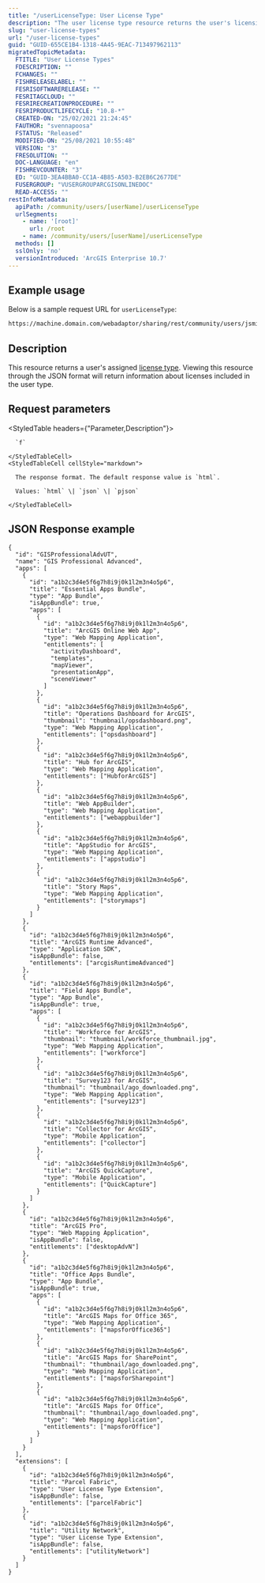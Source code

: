```yaml
---
title: "/userLicenseType: User License Type"
description: "The user license type resource returns the user's licensing information, including their type name and app bundle information."
slug: "user-license-types"
url: "/user-license-types"
guid: "GUID-655CE1B4-1318-4A45-9EAC-713497962113"
migratedTopicMetadata:
  FTITLE: "User License Types"
  FDESCRIPTION: ""
  FCHANGES: ""
  FISHRELEASELABEL: ""
  FESRISOFTWARERELEASE: ""
  FESRITAGCLOUD: ""
  FESRIRECREATIONPROCEDURE: ""
  FESRIPRODUCTLIFECYCLE: "10.8-*"
  CREATED-ON: "25/02/2021 21:24:45"
  FAUTHOR: "svennapoosa"
  FSTATUS: "Released"
  MODIFIED-ON: "25/08/2021 10:55:48"
  VERSION: "3"
  FRESOLUTION: ""
  DOC-LANGUAGE: "en"
  FISHREVCOUNTER: "3"
  ED: "GUID-3EA4BBA0-CC1A-4B85-A503-B2EB6C2677DE"
  FUSERGROUP: "VUSERGROUPARCGISONLINEDOC"
  READ-ACCESS: ""
restInfoMetadata:
  apiPath: /community/users/[userName]/userLicenseType
  urlSegments:
    - name: '[root]'
      url: /root
    - name: /community/users/[userName]/userLicenseType
  methods: []
  sslOnly: 'no'
  versionIntroduced: 'ArcGIS Enterprise 10.7'
---
```


## Example usage

Below is a sample request URL for `userLicenseType`:

```markdown
https://machine.domain.com/webadaptor/sharing/rest/community/users/jsmith/userLicenseType?f=json
``` 

## Description

This resource returns a user's assigned [license type](https://enterprise.arcgis.com/en/portal/latest/administer/windows/roles.htm). Viewing this resource through the JSON format will return information about licenses included in the user type.

## Request parameters

<StyledTable headers={"Parameter,Description"}>
  <StyledTableRow>
    <StyledTableCell cellStyle="markdown">

      `f`

    </StyledTableCell>
    <StyledTableCell cellStyle="markdown">

      The response format. The default response value is `html`.

      Values: `html` \| `json` \| `pjson`

    </StyledTableCell>
  </StyledTableRow>
</StyledTable>

## JSON Response example

```other
{
  "id": "GISProfessionalAdvUT",
  "name": "GIS Professional Advanced",
  "apps": [
    {
      "id": "a1b2c3d4e5f6g7h8i9j0k1l2m3n4o5p6",
      "title": "Essential Apps Bundle",
      "type": "App Bundle",
      "isAppBundle": true,
      "apps": [
        {
          "id": "a1b2c3d4e5f6g7h8i9j0k1l2m3n4o5p6",
          "title": "ArcGIS Online Web App",
          "type": "Web Mapping Application",
          "entitlements": [
            "activityDashboard",
            "templates",
            "mapViewer",
            "presentationApp",
            "sceneViewer"
          ]
        },
        {
          "id": "a1b2c3d4e5f6g7h8i9j0k1l2m3n4o5p6",
          "title": "Operations Dashboard for ArcGIS",
          "thumbnail": "thumbnail/opsdashboard.png",
          "type": "Web Mapping Application",
          "entitlements": ["opsdashboard"]
        },
        {
          "id": "a1b2c3d4e5f6g7h8i9j0k1l2m3n4o5p6",
          "title": "Hub for ArcGIS",
          "type": "Web Mapping Application",
          "entitlements": ["HubforArcGIS"]
        },
        {
          "id": "a1b2c3d4e5f6g7h8i9j0k1l2m3n4o5p6",
          "title": "Web AppBuilder",
          "type": "Web Mapping Application",
          "entitlements": ["webappbuilder"]
        },
        {
          "id": "a1b2c3d4e5f6g7h8i9j0k1l2m3n4o5p6",
          "title": "AppStudio for ArcGIS",
          "type": "Web Mapping Application",
          "entitlements": ["appstudio"]
        },
        {
          "id": "a1b2c3d4e5f6g7h8i9j0k1l2m3n4o5p6",
          "title": "Story Maps",
          "type": "Web Mapping Application",
          "entitlements": ["storymaps"]
        }
      ]
    },
    {
      "id": "a1b2c3d4e5f6g7h8i9j0k1l2m3n4o5p6",
      "title": "ArcGIS Runtime Advanced",
      "type": "Application SDK",
      "isAppBundle": false,
      "entitlements": ["arcgisRuntimeAdvanced"]
    },
    {
      "id": "a1b2c3d4e5f6g7h8i9j0k1l2m3n4o5p6",
      "title": "Field Apps Bundle",
      "type": "App Bundle",
      "isAppBundle": true,
      "apps": [
        {
          "id": "a1b2c3d4e5f6g7h8i9j0k1l2m3n4o5p6",
          "title": "Workforce for ArcGIS",
          "thumbnail": "thumbnail/workforce_thumbnail.jpg",
          "type": "Web Mapping Application",
          "entitlements": ["workforce"]
        },
        {
          "id": "a1b2c3d4e5f6g7h8i9j0k1l2m3n4o5p6",
          "title": "Survey123 for ArcGIS",
          "thumbnail": "thumbnail/ago_downloaded.png",
          "type": "Web Mapping Application",
          "entitlements": ["survey123"]
        },
        {
          "id": "a1b2c3d4e5f6g7h8i9j0k1l2m3n4o5p6",
          "title": "Collector for ArcGIS",
          "type": "Mobile Application",
          "entitlements": ["collector"]
        },
        {
          "id": "a1b2c3d4e5f6g7h8i9j0k1l2m3n4o5p6",
          "title": "ArcGIS QuickCapture",
          "type": "Mobile Application",
          "entitlements": ["QuickCapture"]
        }
      ]
    },
    {
      "id": "a1b2c3d4e5f6g7h8i9j0k1l2m3n4o5p6",
      "title": "ArcGIS Pro",
      "type": "Web Mapping Application",
      "isAppBundle": false,
      "entitlements": ["desktopAdvN"]
    },
    {
      "id": "a1b2c3d4e5f6g7h8i9j0k1l2m3n4o5p6",
      "title": "Office Apps Bundle",
      "type": "App Bundle",
      "isAppBundle": true,
      "apps": [
        {
          "id": "a1b2c3d4e5f6g7h8i9j0k1l2m3n4o5p6",
          "title": "ArcGIS Maps for Office 365",
          "type": "Web Mapping Application",
          "entitlements": ["mapsforOffice365"]
        },
        {
          "id": "a1b2c3d4e5f6g7h8i9j0k1l2m3n4o5p6",
          "title": "ArcGIS Maps for SharePoint",
          "thumbnail": "thumbnail/ago_downloaded.png",
          "type": "Web Mapping Application",
          "entitlements": ["mapsforSharepoint"]
        },
        {
          "id": "a1b2c3d4e5f6g7h8i9j0k1l2m3n4o5p6",
          "title": "ArcGIS Maps for Office",
          "thumbnail": "thumbnail/ago_downloaded.png",
          "type": "Web Mapping Application",
          "entitlements": ["mapsforOffice"]
        }
      ]
    }
  ],
  "extensions": [
    {
      "id": "a1b2c3d4e5f6g7h8i9j0k1l2m3n4o5p6",
      "title": "Parcel Fabric",
      "type": "User License Type Extension",
      "isAppBundle": false,
      "entitlements": ["parcelFabric"]
    },
    {
      "id": "a1b2c3d4e5f6g7h8i9j0k1l2m3n4o5p6",
      "title": "Utility Network",
      "type": "User License Type Extension",
      "isAppBundle": false,
      "entitlements": ["utilityNetwork"]
    }
  ]
}
```

 
